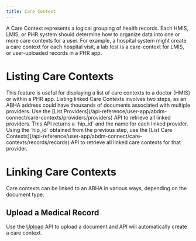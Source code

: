 ```yaml
---
title: Care Context
---
```


A Care Context represents a logical grouping of health records. Each HMIS, LMIS, or PHR system should determine how to organize data into one or more care contexts for a user. For example, a hospital system might create a care context for each hospital visit, a lab test is a care-context for LMIS, or user-uploaded records in a PHR app.

# Listing Care Contexts
<Note>
This feature is useful for displaying a list of care contexts to a doctor (HMIS) or within a PHR app.
</Note>
Listing linked Care Contexts involves two steps, as an ABHA address could have thousands of documents associated with multiple providers.

<Steps>
  <Step title="List Linked Providers">
    Use the [List Providers](/api-reference/user-app/abdm-connect/care-contexts/providers/providers) API to retrieve all linked providers. This API returns a `hip_id` and the name for each linked provider.
  </Step>
  <Step title="List Care Contexts for a Provider">
    Using the `hip_id` obtained from the previous step, use the [List Care Contexts](/api-reference/user-app/abdm-connect/care-contexts/records/records) API to retrieve all linked care contexts for that provider.
  </Step>
</Steps>

# Linking Care Contexts
Care contexts can be linked to an ABHA in various ways, depending on the document type.

## Upload a Medical Record

Use the [Upload](/api-reference/user-app/records/obtain-authorization) API to upload a document and API will automatically create a care context.

